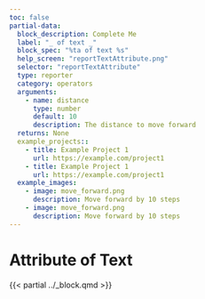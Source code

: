```yaml
---
toc: false
partial-data:
  block_description: Complete Me
  label: "_ of text _"
  block_spec: "%ta of text %s"
  help_screen: "reportTextAttribute.png"
  selector: "reportTextAttribute"
  type: reporter
  category: operators
  arguments:
    - name: distance
      type: number
      default: 10
      description: The distance to move forward
  returns: None
  example_projects::
    - title: Example Project 1
      url: https://example.com/project1
    - title: Example Project 1
      url: https://example.com/project1
  example_images:
    - image: move_forward.png
      description: Move forward by 10 steps
    - image: move_forward.png
      description: Move forward by 10 steps
---
```


# Attribute of Text {.unnumbered}

{{< partial ../_block.qmd >}}
